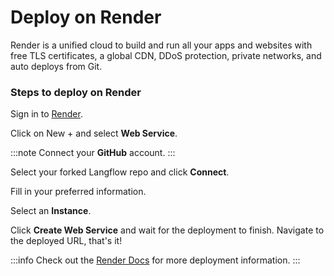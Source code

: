 
# Deploy on Render

Render is a unified cloud to build and run all your apps and websites with free TLS certificates, a global CDN, DDoS protection, private networks, and auto deploys from Git.

### Steps to deploy on Render

Sign in to [Render](https://dashboard.render.com/).

Click on New + and select **Web Service**.

<div
  style={{ marginBottom: "20px", display: "flex", justifyContent: "center" }}
>
  <ZoomableImage
    alt="Docusaurus themed image"
    sources={{
      light: "img/langflow-render.png",
    }}
    width="100px" // Set the width you desire
  />
</div>

:::note
Connect your **GitHub** account.
:::

Select your forked Langflow repo and click **Connect**.


<div
  style={{ marginBottom: "20px", display: "flex", justifyContent: "center" }}
>
  <ZoomableImage
    alt="Docusaurus themed image"
    sources={{
      light: "img/langflow-render2.png",
    }}
    width="100px" // Set the width you desire
  />
</div>

Fill in your preferred information.

<div
  style={{ marginBottom: "20px", display: "flex", justifyContent: "center" }}
>
  <ZoomableImage
    alt="Docusaurus themed image"
    sources={{
      light: "img/langflow-render3.png",
    }}
    width="100px" // Set the width you desire
  />
</div>

Select an **Instance**.

<div
  style={{ marginBottom: "20px", display: "flex", justifyContent: "center" }}
>
  <ZoomableImage
    alt="Docusaurus themed image"
    sources={{
      light: "img/langflow-render4.png",
    }}
    width="100px" // Set the width you desire
  />
</div>


Click **Create Web Service** and wait for the deployment to finish. Navigate to the deployed URL, that's it!


:::info
Check out the [Render Docs](https://render.com/docs/deploys) for more deployment information.
:::